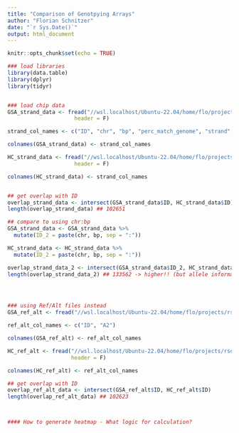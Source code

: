 ---
title: "Comparison of Genotpying Arrays"
author: "Florian Schnitzer"
date: "`r Sys.Date()`"
output: html_document
---

```{r setup, include=FALSE}
knitr::opts_chunk$set(echo = TRUE)
```



```{r main_code, include=FALSE}
### load libraries
library(data.table)
library(dplyr)
library(tidyr)


### load chip data
GSA_strand_data <- fread("//wsl.localhost/Ubuntu-22.04/home/flo/projects/rsq-browser/local_files/data_local/chips_rayner/GSA-24v3-0_A2-b37.strand",
                     header = F)

strand_col_names <- c("ID", "chr", "bp", "perc_match_genome", "strand", "TOP_alleles")

colnames(GSA_strand_data) <- strand_col_names

HC_strand_data <- fread("//wsl.localhost/Ubuntu-22.04/home/flo/projects/rsq-browser/local_files/data_local/chips_rayner/humancore-12v1-0_a-b37.strand",
                     header = F)

colnames(HC_strand_data) <- strand_col_names


## get overlap with ID
overlap_strand_data <- intersect(GSA_strand_data$ID, HC_strand_data$ID)
length(overlap_strand_data) ## 102651

## compare to using chr:bp
GSA_strand_data <- GSA_strand_data %>%
  mutate(ID_2 = paste(chr, bp, sep = ":"))

HC_strand_data <- HC_strand_data %>%
  mutate(ID_2 = paste(chr, bp, sep = ":"))

overlap_strand_data_2 <- intersect(GSA_strand_data$ID_2, HC_strand_data$ID_2)
length(overlap_strand_data_2) ## 133562 -> higher!! (but allele information never included, sometimes with ID)




### using Ref/Alt files instead
GSA_ref_alt <- fread("//wsl.localhost/Ubuntu-22.04/home/flo/projects/rsq-browser/local_files/data_local/chips_rayner/GSA-24v1-0_A2.b37.RefAlt", header = F)

ref_alt_col_names <- c("ID", "A2")

colnames(GSA_ref_alt) <- ref_alt_col_names

HC_ref_alt <- fread("//wsl.localhost/Ubuntu-22.04/home/flo/projects/rsq-browser/local_files/data_local/chips_rayner/humancore-12v1-0_a-b37.strand.RefAlt",
                    header = F)

colnames(HC_ref_alt) <- ref_alt_col_names

## get overlap with ID
overlap_ref_alt_data <- intersect(GSA_ref_alt$ID, HC_ref_alt$ID)
length(overlap_ref_alt_data) ## 102623



#### How to generate heatmap - What logic for calculation?



```



```{r plot, echo=FALSE}





```


